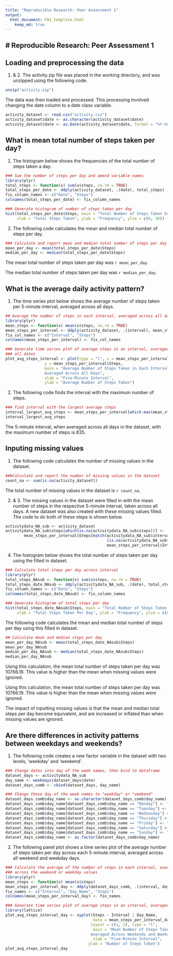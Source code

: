 ```yaml
---
title: "Reproducible Research: Peer Assessment 1"
output: 
  html_document: PA1_template.html
    keep_md: true
---
```


# Reproducible Research: Peer Assessment 1
-------------------------------------------

## Loading and preprocessing the data

1. & 2. The activity.zip file was placed in the working directory, and was unzipped
using the following code.
```r
unzip("activity.zip")
```

The data was then loaded and processed. 
This processing involved changing the date column to a date class variable.
```r
activity_dataset <- read.csv("activity.csv")
activity_dataset$date <- as.character(activity_dataset$date)
activity_dataset$date <- as.Date(activity_dataset$date, format = "%Y-%m-%d")
```


## What is mean total number of steps taken per day?

1. The histogram below shows the frequencies of the total number of steps 
taken a day.

```r
### Sum the number of steps per day and amend variable names 
library(plyr)
total_steps <- function(x) sum(x$steps, na.rm = TRUE)
total_steps_per_date <- ddply(activity_dataset, .(date), total_steps)
fix_column_names <- c("Date", "Steps")
colnames(total_steps_per_date) <- fix_column_names

### Generate histogram of number of steps taken per day
hist(total_steps_per_date$Steps, main = "Total Number of Steps Taken Each Day", 
     xlab = "Total Steps Taken", ylab = "Frequency", ylim = c(0, 30))
```

2. The following code calculates the mean and median total number of steps per day.

```r
### Calculate and report mean and median total number of steps per day
mean_per_day <- mean(total_steps_per_date$Steps)
median_per_day <- median(total_steps_per_date$Steps)
```

The mean total number of steps taken per day was `r mean_per_day`.

The median total number of steps taken per day was `r median_per_day`.


## What is the average daily activity pattern?

1. The time series plot below shows the average number of steps taken per 5-minute 
interval, averaged across all days.

```r
## Average the number of steps in each interval, averaged across all dates
library(plyr)
mean_steps <- function(x) mean(x$steps, na.rm = TRUE)
mean_steps_per_interval <- ddply(activity_dataset, .(interval), mean_steps)
fix_col_names <- c("Interval", "Steps")
colnames(mean_steps_per_interval) <- fix_col_names

### Generate time series plot of average steps in an interval, averaged across 
### all dates
plot_avg_steps_interval <- plot(type = "l", x = mean_steps_per_interval$Interval, 
                 y = mean_steps_per_interval$Steps, 
                 main = "Average Number of Steps Taken in Each Interval, 
                 Averaged Across All Days",
                 xlab = "Five-Minute Interval", 
                 ylab = "Average Number of Steps Taken")
```

2. The following code finds the interval with the maximum number of steps.
```r
### Find interval with the largest average steps
interval_largest_avg_steps <- mean_steps_per_interval[which.max(mean_steps_per_interval$Steps),]
interval_largest_avg_steps
```

The 5-minute interval, when averaged across all days in the dataset, with the 
maximum number of steps is 835.


## Inputing missing values

1. The following code calculates the number of missing values in the dataset.

```r
###Calculate and report the number of missing values in the dataset
count_na <- sum(is.na(activity_dataset))
```

The total number of missing values in the dataset is `r count_na`.

2. & 3. The missing values in the dataset were filled in with the mean number 
of steps in the respective 5-minute interval, taken across all days. A new 
dataset was also created with these missing values filled. The code to do both 
of these steps is shown below.

```r
activitydata_NA_sub <- activity_dataset
activitydata_NA_sub$steps[which(is.na(activitydata_NA_sub$steps))] <- 
        mean_steps_per_interval$Steps[match(activitydata_NA_sub$interval
                                            [is.na(activitydata_NA_sub$steps)], 
                                            mean_steps_per_interval$Interval)]
```

4. The histogram below shows the total number of steps taken per day using the 
filled in dataset.

```r
### Calculate total steps per day across interval
library(plyr)
total_steps_NAsub <- function(x) sum(x$steps, na.rm = TRUE)
total_steps_date_NAsub <- ddply(activitydata_NA_sub, .(date), total_steps_NAsub)
fix_column_names <- c("Date", "Steps")
colnames(total_steps_date_NAsub) <- fix_column_names

### Generate histogram of total steps per day
hist(total_steps_date_NAsub$Steps, main = "Total Number of Steps Taken Each Day (NA's Substituted)", 
     xlab = "Total Steps Taken Per Day", ylab = "Frequency", ylim = c(0, 40))
```

The following code calculates the mean and median total number of steps per day 
using this filled in dataset.

```r
## Calculate mean and median steps per day
mean_per_day_NAsub <- mean(total_steps_date_NAsub$Steps)
mean_per_day_NAsub
median_per_day_NAsub <- median(total_steps_date_NAsub$Steps)
median_per_day_NAsub
```

Using this calculation, the mean total number of steps taken per day was 
10766.19. This value is higher than the mean when missing values
were ignored.

Using this calculation, the mean total number of steps taken per day was 
10766.19. This value is higher than the mean when missing values
were ignored. 

The impact of inputting missing values is that the mean and median total steps
per day become equivalent, and are increased or inflated than when missing 
values are ignored.


## Are there differences in activity patterns between weekdays and weekends?

1. The following code creates a new factor variable in the dataset with two levels,
'weekday' and 'weekend'.

```r
### Change dates into day of the week names, then bind to dataframe
dataset_days <- activitydata_NA_sub
day_name <- weekdays(dataset_days$date)
dataset_days_comb <- cbind(dataset_days, day_name)

### Change those day of the week names to "weekday" or "weekend"
dataset_days_comb$day_name <- as.character(dataset_days_comb$day_name)
dataset_days_comb$day_name[dataset_days_comb$day_name == "Monday"] <- "weekday"
dataset_days_comb$day_name[dataset_days_comb$day_name == "Tuesday"] <- "weekday"
dataset_days_comb$day_name[dataset_days_comb$day_name == "Wednesday"] <- "weekday"
dataset_days_comb$day_name[dataset_days_comb$day_name == "Thursday"] <- "weekday"
dataset_days_comb$day_name[dataset_days_comb$day_name == "Friday"] <- "weekday"
dataset_days_comb$day_name[dataset_days_comb$day_name == "Saturday"] <- "weekend"
dataset_days_comb$day_name[dataset_days_comb$day_name == "Sunday"] <- "weekend"
dataset_days_comb$day_name <- as.factor(dataset_days_comb$day_name)
```

2. The following panel plot shows a time series plot of the average number of
steps taken per day across each 5-minute interval, averaged across all weekend
and weekday days.

```r
### Calculate the average of the number of steps in each interval, averaged 
### across the weekend or weekday values
library(plyr)
mean_steps <- function(x) mean(x$steps)
mean_steps_per_interval_day <- ddply(dataset_days_comb, .(interval, day_name), mean_steps)
fix_names <- c("Interval", "Day_Name", "Steps")
colnames(mean_steps_per_interval_day) <- fix_names

### Generate time series plot of average steps in an interval, averaged across all dates
library(lattice)
plot_avg_steps_interval_day <- xyplot(Steps ~ Interval | Day_Name, 
                                      data = mean_steps_per_interval_day, 
                                     layout = c(1, 2), type = "l", 
                                      main = "Mean Number of Steps Taken in Each Interval, 
                                     Averaged Across Weekends and Weekdays", 
                                      xlab = "Five-Minute Interval", 
                                    ylab = "Number of Steps Taken")
plot_avg_steps_interval_day
```
